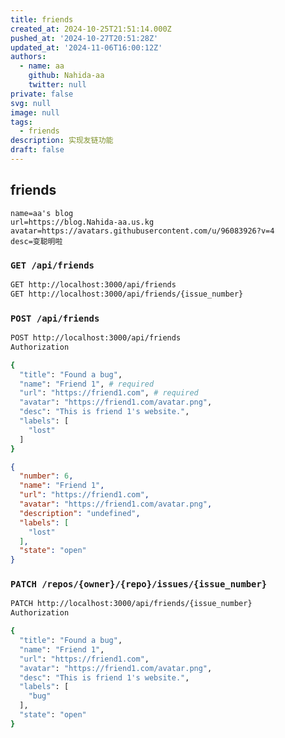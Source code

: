 ```yaml
---
title: friends
created_at: 2024-10-25T21:51:14.000Z
pushed_at: '2024-10-27T20:51:28Z'
updated_at: '2024-11-06T16:00:12Z'
authors:
  - name: aa
    github: Nahida-aa
    twitter: null
private: false
svg: null
image: null
tags:
  - friends
description: 实现友链功能
draft: false
---
```

## friends
```
name=aa's blog
url=https://blog.Nahida-aa.us.kg
avatar=https://avatars.githubusercontent.com/u/96083926?v=4
desc=变聪明啦
```
### `GET /api/friends`
```sh
GET http://localhost:3000/api/friends
GET http://localhost:3000/api/friends/{issue_number}
```
### `POST /api/friends`
```sh
POST http://localhost:3000/api/friends
Authorization

{
  "title": "Found a bug", 
  "name": "Friend 1", # required
  "url": "https://friend1.com", # required
  "avatar": "https://friend1.com/avatar.png",
  "desc": "This is friend 1's website.",
  "labels": [
    "lost" 
  ]
}
```
```json
{
  "number": 6,
  "name": "Friend 1",
  "url": "https://friend1.com",
  "avatar": "https://friend1.com/avatar.png",
  "description": "undefined",
  "labels": [
    "lost"
  ],
  "state": "open"
}
```
### `PATCH /repos/{owner}/{repo}/issues/{issue_number}`
```sh
PATCH http://localhost:3000/api/friends/{issue_number}
Authorization

{
  "title": "Found a bug", 
  "name": "Friend 1",
  "url": "https://friend1.com",
  "avatar": "https://friend1.com/avatar.png",
  "desc": "This is friend 1's website.",
  "labels": [
    "bug"
  ],
  "state": "open"
}
```
